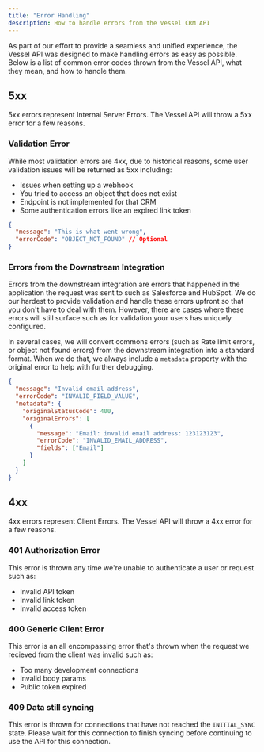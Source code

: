 ```yaml
---
title: "Error Handling"
description: How to handle errors from the Vessel CRM API
---
```


As part of our effort to provide a seamless and unified experience, the Vessel API was designed to make handling errors as easy as possible. Below is a list of common error codes thrown from the Vessel API, what they mean, and how to handle them.

## 5xx

5xx errors represent Internal Server Errors. The Vessel API will throw a 5xx error for a few reasons.

### Validation Error

While most validation errors are 4xx, due to historical reasons, some user validation issues will be returned as 5xx including:

- Issues when setting up a webhook
- You tried to access an object that does not exist
- Endpoint is not implemented for that CRM
- Some authentication errors like an expired link token

```json Error Shape
{
  "message": "This is what went wrong",
  "errorCode": "OBJECT_NOT_FOUND" // Optional
}
```

### Errors from the Downstream Integration

Errors from the downstream integration are errors that happened in the application the request was sent to such as Salesforce and HubSpot. We do our hardest to provide validation and handle these errors upfront so that you don't have to deal with them. However, there are cases where these errors will still surface such as for validation your users has uniquely configured.

In several cases, we will convert commons errors (such as Rate limit errors, or object not found errors) from the downstream integration into a standard format. When we do that, we always include a `metadata` property with the original error to help with further debugging.

```json Error Shape Example
{
  "message": "Invalid email address",
  "errorCode": "INVALID_FIELD_VALUE",
  "metadata": {
    "originalStatusCode": 400,
    "originalErrors": [
      {
        "message": "Email: invalid email address: 123123123",
        "errorCode": "INVALID_EMAIL_ADDRESS",
        "fields": ["Email"]
      }
    ]
  }
}
```

## 4xx

4xx errors represent Client Errors. The Vessel API will throw a 4xx error for a few reasons.

### 401 Authorization Error

This error is thrown any time we're unable to authenticate a user or request such as:

- Invalid API token
- Invalid link token
- Invalid access token

### 400 Generic Client Error

This error is an all encompassing error that's thrown when the request we recieved from the client was invalid such as:

- Too many development connections
- Invalid body params
- Public token expired

### 409 Data still syncing

This error is thrown for connections that have not reached the `INITIAL_SYNC` state. Please wait for this connection to finish syncing before continuing to use the API for this connection.
